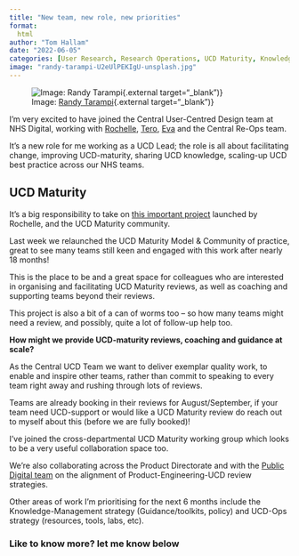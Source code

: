 ```yaml
---
title: "New team, new role, new priorities"
format:
  html
author: "Tom Hallam"
date: "2022-06-05"
categories: [User Research, Research Operations, UCD Maturity, Knowledge Management, User-Centred Design]
image: "randy-tarampi-U2eUlPEKIgU-unsplash.jpg"
---
```


![Image: [Randy Tarampi](https://unsplash.com/photos/U2eUlPEKIgU){.external target="_blank")}](randy-tarampi-U2eUlPEKIgU-unsplash.jpg)

I’m very excited to have joined the Central User-Centred Design team at NHS Digital, working with [Rochelle](https://twitter.com/RochelleLGold){.external target="_blank"}, [Tero](https://twitter.com/teropsv){.external target="_blank"}, [Eva](https://twitter.com/VirtualEva){.external target="_blank"} and the Central Re-Ops team.

It’s a new role for me working as a UCD Lead; the role is all about facilitating change, improving UCD-maturity, sharing UCD knowledge, scaling-up UCD best practice across our NHS teams.

## UCD Maturity

It’s a big responsibility to take on [this important project](https://digital.nhs.uk/blog/design-matters/2021/how-nhs-digital-is-developing-user-centred-design-maturity){.external target="_blank"} launched by Rochelle, and the UCD Maturity community.

Last week we relaunched the UCD Maturity Model & Community of practice, great to see many teams still keen and engaged with this work after nearly 18 months! 

This is the place to be and a great space for colleagues who are interested in organising and facilitating UCD Maturity reviews, as well as coaching and supporting teams beyond their reviews.

This project is also a bit of a can of worms too – so how many teams might need a review, and possibly, quite a lot of follow-up help too.

**How might we provide UCD-maturity reviews, coaching and guidance at scale?**

As the Central UCD Team we want to deliver exemplar quality work, to enable and inspire other teams, rather than commit to speaking to every team right away and rushing through lots of reviews.

Teams are already booking in their reviews for August/September, if your team need UCD-support or would like a UCD Maturity review do reach out to myself about this (before we are fully booked)!

I’ve joined the cross-departmental UCD Maturity working group which looks to be a very useful collaboration space too. 

We’re also collaborating across the Product Directorate and with the [Public Digital team](https://public.digital){.external target="_blank"} on the alignment of Product-Engineering-UCD review strategies.

Other areas of work I’m prioritising for the next 6 months include the Knowledge-Management strategy (Guidance/toolkits, policy) and UCD-Ops strategy (resources, tools, labs, etc).



### Like to know more? let me know below

<script src="https://giscus.app/client.js"
        data-repo="thomashallam/thomashallam.github.io"
        data-repo-id="R_kgDOIW_M2g"
        data-category="General"
        data-category-id="DIC_kwDOIW_M2s4CSpZr"
        data-mapping="url"
        data-strict="0"
        data-reactions-enabled="1"
        data-emit-metadata="0"
        data-input-position="top"
        data-theme="dark_protanopia"
        data-lang="en"
        data-loading="lazy"
        crossorigin="anonymous"
        async>
</script>